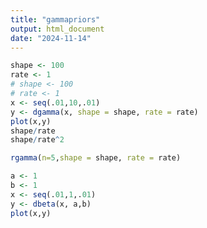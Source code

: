 ```yaml
---
title: "gammapriors"
output: html_document
date: "2024-11-14"
---
```




```r
shape <- 100
rate <- 1
# shape <- 100
# rate <- 1
x <- seq(.01,10,.01)
y <- dgamma(x, shape = shape, rate = rate)
plot(x,y)
shape/rate
shape/rate^2
```



```r
rgamma(n=5,shape = shape, rate = rate)
```




```r
a <- 1
b <- 1
x <- seq(.01,1,.01)
y <- dbeta(x, a,b)
plot(x,y)
```



